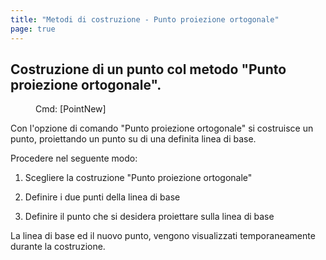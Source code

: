 ```yaml
---
title: "Metodi di costruzione - Punto proiezione ortogonale"
page: true
---
```

## Costruzione di un punto col metodo &quot;Punto proiezione ortogonale&quot;.
 <Menu> Cmd: [PointNew] </Menu> 

Con l&#39;opzione di comando &quot;Punto proiezione ortogonale&quot; si costruisce un punto, proiettando un punto su di una definita linea di base.

Procedere nel seguente modo:

1. Scegliere la costruzione &quot;Punto proiezione ortogonale&quot;

2. Definire i due punti della linea di base

3. Definire il punto che si desidera proiettare sulla linea di base




<Success>
La linea di base ed il nuovo punto, vengono visualizzati temporaneamente durante la costruzione.
</Success>


